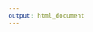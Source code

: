 ```yaml
---
output: html_document
---
```


<div id="eyecare-etl-progress-dashboard"></div>
<script type="module" crossorigin src="./dashboard/assets/index-iyAtIIz_.js"></script>
<link rel="stylesheet" crossorigin href="./dashboard/assets/index-xB8N7MMf.css">